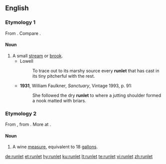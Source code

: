 ==English==

===Etymology 1===
From {{suffix|run|let|lang=en}}. Compare {{l|en|runnel}}.

====Noun====
{{en-noun}}

# A small [[stream]] or [[brook]].
#* Lowell
#*: To trace out to its marshy source every '''runlet''' that has cast in its tiny pitcherful with the rest.
#* '''1931''', William Faulkner, ''Sanctuary'', Vintage 1993, p. 91:
#*: She followed the dry '''runlet''' to where a jutting shoulder formed a nook matted with briars.

===Etymology 2===
From {{etyl|enm|en}}, from {{etyl|fro|en}} {{m|fro|rondelet||roundlet}}. More at {{l|en|roundlet}}.

====Noun====
{{en-noun}}

# {{label|en|archaic}} A wine [[measure]], equivalent to 18 [[gallon]]s.

[[de:runlet]]
[[et:runlet]]
[[hy:runlet]]
[[ku:runlet]]
[[lt:runlet]]
[[te:runlet]]
[[vi:runlet]]
[[zh:runlet]]